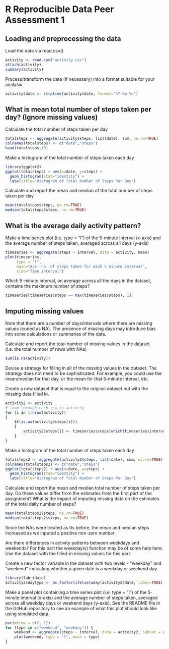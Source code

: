 R Reproducible Data Peer Assessment 1
========================================================

## Loading and preprocessing the data

Load the data via read.csv()
```r
activity <- read.csv("activity.csv")
attach(activity)
summary(activity)
```

Process/transform the data (if necessary) into a format suitable for your analysis
```r
activity$date <- strptime(activity$date, format="%Y-%m-%d")
```

## What is mean total number of steps taken per day? (Ignore missing values)

Calculate the total number of steps taken per day
```r
totalsteps <- aggregate(activity$steps, list(date), sum, na.rm=TRUE)
colnames(totalsteps) <- c("date","steps")
head(totalsteps,10)
```

Make a histogram of the total number of steps taken each day
```r
library(ggplot2)
ggplot(totalsteps) + aes(x=date, y=steps) +
  geom_histogram(stat="identity") + 
  labs(title="Histogram of Total Number of Steps Per Day")
```

Calculate and report the mean and median of the total number of steps taken per day
```r
mean(totalsteps$steps, na.rm=TRUE)
median(totalsteps$steps, na.rm=TRUE)
```

## What is the average daily activity pattern?

Make a time series plot (i.e. type = "l") of the 5-minute interval (x-axis) and the average number of steps taken, averaged across all days (y-axis)
```r
timeseries <- aggregate(steps ~ interval, data = activity, mean)
plot(timeseries, 
     type = "l", 
     main="Ave. no. of steps taken for each 5 minute interval",
     xlab="Time interval")
```

Which 5-minute interval, on average across all the days in the dataset, contains the maximum number of steps?
```r
timeseries[timeseries$steps == max(timeseries$steps), 1]
```

## Imputing missing values

Note that there are a number of days/intervals where there are missing values (coded as NA). The presence of missing days may introduce bias into some calculations or summaries of the data.

Calculate and report the total number of missing values in the dataset (i.e. the total number of rows with NAs)
```r
sum(is.na(activity))
```
Devise a strategy for filling in all of the missing values in the dataset. The strategy does not need to be sophisticated. For example, you could use the mean/median for that day, or the mean for that 5-minute interval, etc.

Create a new dataset that is equal to the original dataset but with the missing data filled in.
```r
activity2 <- activity
# loop through each row in activity
for (i in 1:nrow(activity)) 
{
    if(is.na(activity$steps[i])) 
    {
        activity2$steps[i] <- timeseries$steps[which(timeseries$interval==activity$interval[i])]
    }
}
```
Make a histogram of the total number of steps taken each day
```r
totalsteps2 <- aggregate(activity2$steps, list(date), sum, na.rm=TRUE)
colnames(totalsteps2) <- c("date","steps")
ggplot(totalsteps2) + aes(x=date, y=steps) +
  geom_histogram(stat="identity") + 
  labs(title="Histogram of Total Number of Steps Per Day")
```
Calculate and report the mean and median total number of steps taken per day. Do these values differ from the estimates from the first part of the assignment? What is the impact of imputing missing data on the estimates of the total daily number of steps?
```r
mean(totalsteps2$steps, na.rm=TRUE)
median(totalsteps2$steps, na.rm=TRUE)
```
Since the NAs were treated as 0s before, the mean and median steps increased as we inputed a positive non-zero number.

Are there differences in activity patterns between weekdays and weekends? For this part the weekdays() function may be of some help here. Use the dataset with the filled-in missing values for this part.

Create a new factor variable in the dataset with two levels - "weekday" and "weekend" indicating whether a given date is a weekday or weekend day.

```r
library(lubridate)
activity2$daytype <- as.factor(ifelse(wday(activity2$date, label=TRUE) %in% c("Sat", "Sun"), "weekend", "weekday"))

```

Make a panel plot containing a time series plot (i.e. type = "l") of the 5-minute interval (x-axis) and the average number of steps taken, averaged across all weekday days or weekend days (y-axis). See the README file in the GitHub repository to see an example of what this plot should look like using simulated data.
```r

par(mfrow = c(2, 1))
for (type in c("weekend", "weekday")) {
    weekend <- aggregate(steps ~ interval, data = activity2, subset = activity2$daytype == type, FUN = mean)
    plot(weekend, type = "l", main = type)
}
```
